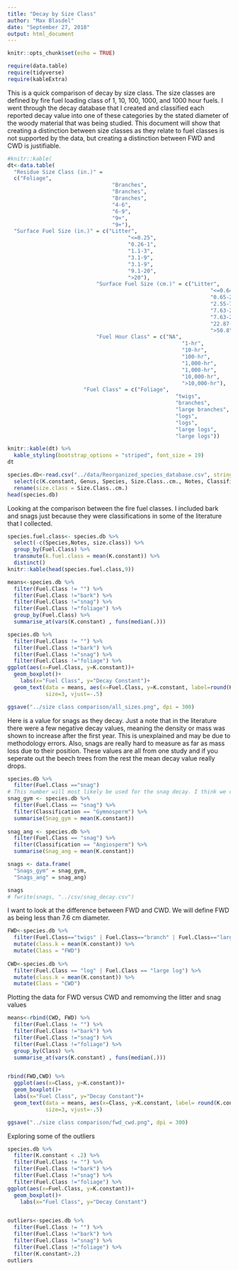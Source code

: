 ```yaml
---
title: "Decay by Size Class"
author: "Max Blasdel"
date: "September 27, 2018"
output: html_document
---
```


```r
knitr::opts_chunk$set(echo = TRUE)
```

```r
require(data.table)
require(tidyverse)
require(kableExtra)
```


This is a quick comparison of decay by size class. The size classes are defined by fire fuel loading class of 1, 10, 100, 1000, and 1000 hour fuels. I went through the decay database that I created and classified each reported decay value into one of these categories by the stated diameter of the woody material that was being studied. 
This document will show that creating a distinction between size classes as they relate to fuel classes is not supported by the data, but creating a distinction between FWD and CWD is justifiable.

```r
#knitr::kable(
dt<-data.table(
  "Residue Size Class (in.)" =
  c("Foliage",
                                 "Branches",
                                 "Branches",
                                 "Branches",
                                 "4-6",
                                 "6-9",
                                 "9+",
                                 "9+"),
  "Surface Fuel Size (in.)" = c("Litter",
                                      "<=0.25",
                                      "0.26-1",
                                      "1.1-3",
                                      "3.1-9",
                                      "3.1-9",
                                      "9.1-20",
                                      ">20"),
                            "Surface Fuel Size (cm.)" = c("Litter",
                                                                "<=0.64",
                                                                "0.65-2.54",
                                                                "2.55-7.62",
                                                                "7.63-22.86",
                                                                "7.63-22.86",
                                                                "22.87-50.8",
                                                                ">50.8"),
                            "Fuel Hour Class" = c("NA",
                                                       "1-hr",
                                                       "10-hr", 
                                                       "100-hr", 
                                                       "1,000-hr",
                                                       "1,000-hr",
                                                       "10,000-hr",
                                                       ">10,000-hr"),
                        "Fuel Class" = c("Foliage",
                                                     "twigs",
                                                     "branches",
                                                     "large branches",
                                                     "logs",
                                                     "logs",
                                                     "large logs",
                                                     "large logs"))

knitr::kable(dt) %>%
  kable_styling(bootstrap_options = "striped", font_size = 19)
dt
```


```r
species.db<-read.csv("../data/Reorganized_species_database.csv", stringsAsFactors = F)%>% 
  select(c(K.constant, Genus, Species, Size.Class..cm., Notes, Classification, Fuel.Class))%>%
  rename(size.class = Size.Class..cm.)
head(species.db)
```

Looking at the comparison between the fire fuel classes. I included bark and snags just because they were classifications in some of the literature that I collected.
```r
species.fuel.class<- species.db %>%
  select(-c(Species,Notes, size.class)) %>%
  group_by(Fuel.Class) %>%
  transmute(k.fuel.class = mean(K.constant)) %>%
  distinct()
knitr::kable(head(species.fuel.class,9))
```

```r
means<-species.db %>%
  filter(Fuel.Class != "") %>% 
  filter(Fuel.Class !="bark") %>%
  filter(Fuel.Class !="snag") %>%
  filter(Fuel.Class !="foliage") %>%
  group_by(Fuel.Class) %>%
  summarise_at(vars(K.constant) , funs(median(.)))

species.db %>%
  filter(Fuel.Class != "") %>% 
  filter(Fuel.Class !="bark") %>%
  filter(Fuel.Class !="snag") %>%
  filter(Fuel.Class !="foliage") %>%
ggplot(aes(x=Fuel.Class, y=K.constant))+
  geom_boxplot()+
    labs(x="Fuel Class", y="Decay Constant")+
  geom_text(data = means, aes(x=Fuel.Class, y=K.constant, label=round(K.constant,3)),
            size=3, vjust=-.5)

```


```r
ggsave("../size class comparison/all_sizes.png", dpi = 300)
```

Here is a value for snags as they decay. Just a note that in the literature there were a few negative decay values, meaning the density or mass was shown to increase after the first year. This is unexplained and may be due to methodology errors. Also, snags are really hard to measure as far as mass loss due to their position. These values are all from one study and if you seperate out the beech trees from the rest the mean decay value really drops.
```r
species.db %>%
  filter(Fuel.Class =="snag")
# This number will most likely be used for the snag decay. I think we can assume that the majority of snags are conifers
snag_gym <- species.db %>%
  filter(Fuel.Class == "snag") %>%
  filter(Classification == "Gymnosperm") %>%
  summarise(Snag_gym = mean(K.constant))
  
snag_ang <- species.db %>%
  filter(Fuel.Class == "snag") %>%
  filter(Classification == "Angiosperm") %>%
  summarise(Snag_ang = mean(K.constant))

snags <- data.frame(
  "Snags_gym" = snag_gym,
  "Snags_ang" = snag_ang)

snags
# fwrite(snags, "../csv/snag_decay.csv")
```

I want to look at the difference between FWD and CWD. We will define FWD as being less than 7.6 cm diameter.
```r
FWD<-species.db %>%
  filter(Fuel.Class=="twigs" | Fuel.Class=="branch" | Fuel.Class=="large branch") %>%
  mutate(class.k = mean(K.constant)) %>%
  mutate(Class = "FWD")
  
CWD<-species.db %>%
  filter(Fuel.Class == "log" | Fuel.Class == "large log") %>%
  mutate(class.k = mean(K.constant)) %>%
  mutate(Class = "CWD")
```


Plotting the data for FWD versus CWD and remomving the litter and snag values
```r
means<-rbind(CWD, FWD) %>%
  filter(Fuel.Class != "") %>% 
  filter(Fuel.Class !="bark") %>%
  filter(Fuel.Class !="snag") %>%
  filter(Fuel.Class !="foliage") %>%
  group_by(Class) %>%
  summarise_at(vars(K.constant) , funs(median(.)))


rbind(FWD,CWD) %>%
  ggplot(aes(x=Class, y=K.constant))+
  geom_boxplot()+
  labs(x="Fuel Class", y="Decay Constant")+
  geom_text(data = means, aes(x=Class, y=K.constant, label= round(K.constant,4)),
            size=3, vjust=-.5)
```

```r
ggsave("../size class comparison/fwd_cwd.png", dpi = 300)
```


Exploring some of the outliers
```r
species.db %>%
  filter(K.constant < .2) %>%
  filter(Fuel.Class != "") %>% 
  filter(Fuel.Class !="bark") %>%
  filter(Fuel.Class !="snag") %>%
  filter(Fuel.Class !="foliage") %>%
ggplot(aes(x=Fuel.Class, y=K.constant))+
  geom_boxplot()+
    labs(x="Fuel Class", y="Decay Constant")


outliers<-species.db %>%
  filter(Fuel.Class != "") %>% 
  filter(Fuel.Class !="bark") %>%
  filter(Fuel.Class !="snag") %>%
  filter(Fuel.Class !="foliage") %>%
  filter(K.constant>.2)
outliers

```
